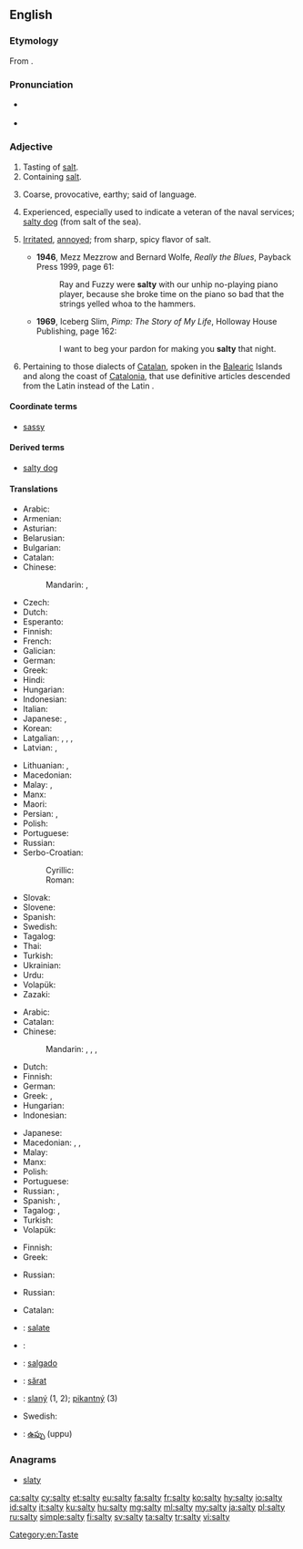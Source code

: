 ==English==

===Etymology===
From {{suffix|salt|y|lang=en}}.

===Pronunciation===
* {{a|UK}} {{IPA|/ˈsɒl.ti/|lang=en}}
* {{rhymes|ɒlti|lang=en}}

===Adjective===
{{en-adj|er}}

# Tasting of [[salt]].
# Containing [[salt]].
# {{context|figuratively|lang=en}} Coarse, provocative, earthy; said of language.
# {{context|figuratively|lang=en}} Experienced, especially used to indicate a veteran of the naval services; [[salty dog]] (from salt of the sea).
# {{context|US|_|slang|lang=en}} [[irritated|Irritated]], [[annoyed]]; from sharp, spicy flavor of salt.
#* '''1946''', Mezz Mezzrow and Bernard Wolfe, ''Really the Blues'', Payback Press 1999, page 61:
#*: Ray and Fuzzy were '''salty''' with our unhip no-playing piano player, because she broke time on the piano so bad that the strings yelled whoa to the hammers.
#* '''1969''', Iceberg Slim, ''Pimp: The Story of My Life'', Holloway House Publishing, page 162:
#*: I want to beg your pardon for making you '''salty''' that night.
# {{context|linguistics|lang=en}} Pertaining to those dialects of [[Catalan]], spoken in the [[Balearic]] Islands and along the coast of [[Catalonia]], that use definitive articles descended from the Latin {{term|lang=la|ipse||self}} instead of the Latin {{term|lang=la|ille||that}}.

====Coordinate terms====
* {{sense|irritated attitude}} [[sassy]]

====Derived terms====
* {{sense|experienced sailor}} [[salty dog]]

====Translations====
{{trans-top|tasting of salt}}
* Arabic: {{t|ar|مالح|tr=māliḥ}}
* Armenian: {{t|hy|աղի|tr=aġi}}
* Asturian: {{t|ast|saláu}}
* Belarusian: {{t|be|салёны|tr=saljóny|sc=Cyrl}}
* Bulgarian: {{t+|bg|солен|tr=solén|sc=Cyrl}}
* Catalan: {{t|ca|salat}}
* Chinese:
*: Mandarin: {{t+|cmn|鹹|sc=Hani}}, {{t+|cmn|咸|tr=xián|sc=Hani}}
* Czech: {{t+|cs|slaný}}
* Dutch: {{t+|nl|zout}}
* Esperanto: {{t|eo|sala}}
* Finnish: {{t+|fi|suolainen}}
* French: {{t+|fr|salé}}
* Galician: {{t+|gl|salado}}
* German: {{t+|de|salzig}}
* Greek: {{t+|el|αλμυρός|m|tr=almyrós}}
* Hindi: {{t|hi|नमकीन|tr=namakīn}}
* Hungarian: {{t+|hu|sós}}
* Indonesian: {{t+|id|asin}}
* Italian: {{t+|it|salato}}
* Japanese: {{t|ja|塩っぱい|tr=しょっぱい, shoppai}}, {{t+|ja|塩辛い|tr=しおからい, shiokarai}}
* Korean: {{t+|ko|짜다|sc=Kore}}
* Latgalian: {{t|ltg|suolejs|m}}, {{t|ltg|suoleja|f}}, {{t|ltg|syurs|m}}, {{t|ltg|syura|f}}
* Latvian: {{t|lv|sāļš|m}}, {{t|lv|sāļa|f}}
{{trans-mid}}
* Lithuanian: {{t|lt|sūrus|m}}, {{t|lt|sūri|f}}
* Macedonian: {{t|mk|солен|m|tr=sólen}} <!-- {{t|mk|солена|f|tr=sólena}}, {{t|mk|солено|n|tr=sóleno}} -->
* Malay: {{t|ms|masin}}, {{t|ms|asin}}
* Manx: {{t|gv|sailjey}}
* Maori: {{t|mi|totetote}}
* Persian: {{t+|fa|نمکین|tr=namakin}}, {{t+|fa|شور|tr=šur|sc=fa-Arab}}
* Polish: {{t+|pl|słony}}
* Portuguese: {{t+|pt|salgado}}
* Russian: {{t+|ru|солёный|tr=soljónyj}}
* Serbo-Croatian:
*: Cyrillic: {{t|sh|слан}}
*: Roman: {{t+|sh|slan}}
* Slovak: {{t|sk|slaný}}
* Slovene: {{t+|sl|slan}}
* Spanish: {{t+|es|salado}}
* Swedish: {{t+|sv|salt}}
* Tagalog: {{t|tl|maalat}}
* Thai: {{t|th|เค็ม|tr=khem|sc=Thai}}
* Turkish: {{t+|tr|tuzlu}}
* Ukrainian: {{t|uk|солоний|tr=solónyj|sc=Cyrl}}
* Urdu: {{t|ur|نمکین|tr=namakīn}}
* Volapük: {{t+|vo|salöfik}}
* Zazaki: {{t|zza|solın}}
{{trans-bottom}}

{{trans-top|containing salt}}
* Arabic: {{t|ar|ملحي|tr=mílḥiyy}}
* Catalan: {{t|ca|salat}}
* Chinese:
*: Mandarin: {{t+|cmn|鹹|sc=Hani}}, {{t+|cmn|咸|tr=xián|sc=Hani}}, {{t+|cmn|鹽|alt=鹽的|sc=Hani}}, {{t+|cmn|盐|alt=盐的|tr=yán de|sc=Hani}}
* Dutch: {{t+|nl|zout}}
* Finnish: {{t+|fi|suolainen}}
* German: {{t+|de|salzhaltig}}
* Greek: {{t+|el|αλατούχος|m|f|tr=alatoúchos}}, {{t|el|αλατώδης|m|f|tr=alatódis}}
* Hungarian: {{t+|hu|sós}}
* Indonesian: {{t+|id|asin}}
{{trans-mid}}
* Japanese: {{t|ja|塩っぱい|tr=しょっぱい, shoppai}}
* Macedonian: {{t|mk|солен|m|tr=sólen}}, {{t|mk|солена|f|tr=sólena}}, {{t|mk|солено|n|tr=sóleno}}
* Malay: {{t|ms|bergaram}}
* Manx: {{t|gv|sailjey}}
* Polish: {{t+|pl|słony}}
* Portuguese: {{t+|pt|salgado}}
* Russian: {{t+|ru|солёный|tr=soljónyj}}, {{t+|ru|соляной|tr=soljanój|sc=Cyrl}}
* Spanish: {{t+|es|salado|m}}, {{t+|es|salada|f}}
* Tagalog: {{t|tl|maalat}}, {{t|tl|maasin}}
* Turkish: {{t+|tr|tuzlu}}
* Volapük: {{t|vo|salerik}}
{{trans-bottom}}

{{trans-top|of language: coarse, provocative}}
* Finnish: {{t+|fi|rasvainen}}
* Greek: {{t+|el|πνευματώδης|m|f|tr=pnevmatódis}}
{{trans-mid}}
* Russian: {{t+|ru|солёный|tr=soljónyj}}
{{trans-bottom}}

{{trans-top|experienced}}
* Russian: {{t+|ru|бывалый|tr=byvályj}}
{{trans-mid}}
{{trans-bottom}}

{{trans-top|pertaining to article usage in Catalan dialects}}
* Catalan: {{t|ca|salat}}
{{trans-mid}}
{{trans-bottom}}

{{checktrans-top}}
* {{ttbc|ia}}: [[salate]]
* {{ttbc|no}}: {{l|no|salt}}
* {{ttbc|pt}}: [[salgado]]
* {{ttbc|ro}}: [[sărat]]
{{trans-mid}}
* {{ttbc|sk}}: [[slaný]] (1, 2); [[pikantný]] (3)
* Swedish: {{t+check|sv|salt}}
* {{ttbc|te}}: [[ఉప్పు]] (uppu)
{{trans-bottom}}

===Anagrams===
* [[slaty#English|slaty]]

[[Category:en:Taste]]

[[ca:salty]]
[[cy:salty]]
[[et:salty]]
[[eu:salty]]
[[fa:salty]]
[[fr:salty]]
[[ko:salty]]
[[hy:salty]]
[[io:salty]]
[[id:salty]]
[[it:salty]]
[[ku:salty]]
[[hu:salty]]
[[mg:salty]]
[[ml:salty]]
[[my:salty]]
[[ja:salty]]
[[pl:salty]]
[[ru:salty]]
[[simple:salty]]
[[fi:salty]]
[[sv:salty]]
[[ta:salty]]
[[tr:salty]]
[[vi:salty]]